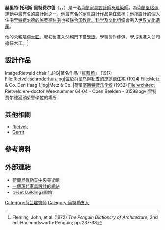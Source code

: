 {{Infobox person
| name        = 赫里特·托马斯·里特费尔德<br>Gerrard Thomas Rietveld
| image       = Gerrit Thomas Rietveld.jpg
| image_size  =
| caption     =
| birth_name  = 
| birth_date  = {{birth date|df=yes|1888|06|24}}
| birth_place = {{NLD}}[[乌得勒支|乌得勒支]]
| death_date  = {{death date and age|df=yes|1964|06|25|1888|06|24}}
| death_place = {{NLD}}[[乌得勒支|乌得勒支]]
| death_cause =
| resting_place = [[荷兰|荷兰]][[乌得勒支|乌得勒支]]Soestbergen Cemetery
| resting_place_coordinates =
| residence   =
| nationality = {{NLD}}
| other_names =
| known_for   = [[紅藍椅|紅藍椅]](1917)<br/>[[施罗德住宅|施罗德住宅]] (1924)
| education   =
| employer    =
| occupation  = 傢俱設計師<br>[[建築師|建築師]]
| title       =
| salary      =
| networth    =
| height      =
| weight      =
| term        =
| predecessor =
| successor   =
| party       =
| boards      =
| religion    =
| spouse      =
| partner     =
| children    =
| parents     =
| relatives   =
| signature   =
| website     =
| footnotes   =
}}

'''赫里特·托马斯·里特费尔德'''（{{lang-nl|Gerrit Thomas Rietveld}}，{{IPA-nl|ˈɣɛrɪt ˈtoːmɑs ˈritfɛlt}}，{{bd|1888年|6月24日|1964年|6月25日|catIdx=Rietveld, Gerrit}}）是一名[[荷蘭|荷蘭]][[家具設計師|家具設計師]]及[[建築師|建築師]]。為[[荷蘭風格派運動|荷蘭風格派運動]]中最有名的設計師之一。他最有名的家具設計作品是[[红蓝椅|红蓝椅]]；他所設計的個人住宅[[里特费尔德的施罗德住宅|里特费尔德的施罗德住宅]]也被[[联合国教育、科学及文化组织|联合国教育、科学及文化组织]]會列入[[世界文化遺產|世界文化遺產]]。

他的父親是個[[木匠|木匠]]，起初他進入父親門下當[[學徒|學徒]]，學習製作傢俱，學成後進入公司擔任木工。<ref>Fleming, John, et al. (1972) ''The Penguin Dictionary of Architecture''; 2nd ed. Harmondsworth: Penguin; pp. 237-38</ref>

==設計作品==
<gallery>
Image:Rietveld chair 1.JPG|著名作品「[[紅藍椅|紅藍椅]]」 (1917)
File:Rietveldschroderhuis.jpg|位於荷蘭[[乌得勒支|乌得勒支]]的[[施罗德住宅|施罗德住宅]] (1924)
File:Metz & Co. Den Haag 1.jpg|Metz & Co.
|荷蘭[[宰斯特音乐学校|宰斯特音乐学校]] (1932)
File:Architect Rietveld ere-doctor Weeknummer 64-04 - Open Beelden - 31598.ogv|里特费尔德獲頒榮譽學位的場所
</gallery>

==其他相關==
*[[Rietveld|Rietveld]]
*[[Gerrit|Gerrit]]

==參考資料==
{{Reflist}}

==外部連結==
{{Commons|Gerrit Rietveld}}
*[https://web.archive.org/web/20071208161030/http://www.centraalmuseum.nl/page.ocl?pageid=85&mode=&version= 荷蘭烏得勒支中央美術館]
*[https://archive.is/20120905005708/http://www.modernfurnitureclassics.com/index.php/main_page/designers/designer_id/12 一個現代家具設計的網站]
*[https://web.archive.org/web/20061130171331/http://www.greatbuildings.com/architects/Gerrit_Rietveld.html Great Buildings網站]

{{Authority control}}
{{DEFAULTSORT:Rietveld, Gerrit}}
[[Category:荷兰建筑师|Category:荷兰建筑师]]
[[Category:烏特勒支人|Category:烏特勒支人]]